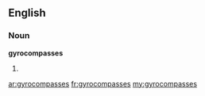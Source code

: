 ==English==

===Noun===
'''gyrocompasses'''

# {{plural of|[[gyrocompass]]}}

[[ar:gyrocompasses]]
[[fr:gyrocompasses]]
[[my:gyrocompasses]]
